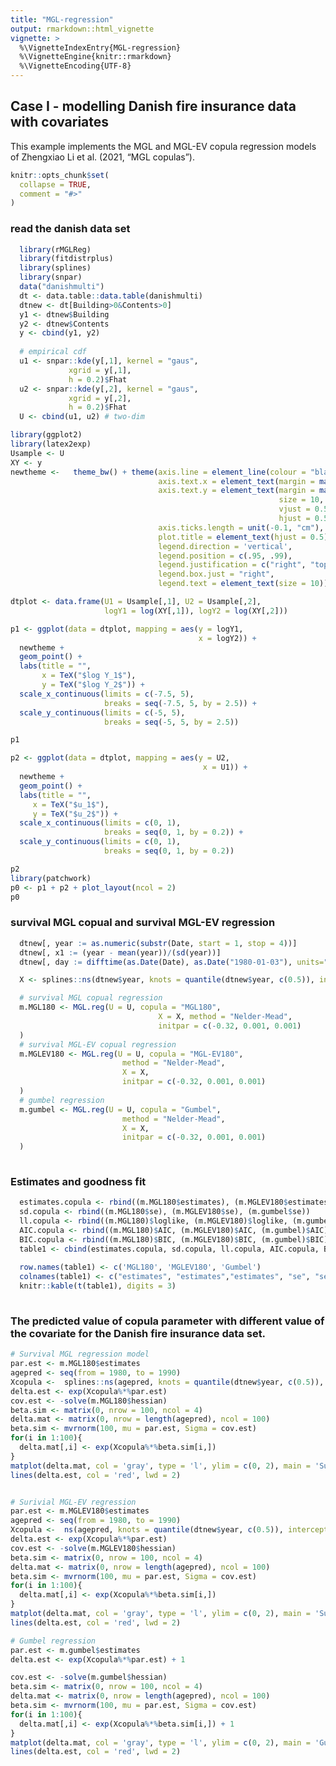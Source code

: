 ```yaml
---
title: "MGL-regression"
output: rmarkdown::html_vignette
vignette: >
  %\VignetteIndexEntry{MGL-regression}
  %\VignetteEngine{knitr::rmarkdown}
  %\VignetteEncoding{UTF-8}
---
```


## Case I - modelling Danish fire insurance data with covariates


This example implements the MGL and MGL-EV copula regression models of Zhengxiao Li et al. (2021, “MGL copulas”).

```r
knitr::opts_chunk$set(
  collapse = TRUE,
  comment = "#>"
)
```


### read the danish data set

```r
  library(rMGLReg)
  library(fitdistrplus)
  library(splines)
  library(snpar)
  data("danishmulti")
  dt <- data.table::data.table(danishmulti)
  dtnew <- dt[Building>0&Contents>0]
  y1 <- dtnew$Building
  y2 <- dtnew$Contents
  y <- cbind(y1, y2)
  
  # empirical cdf
  u1 <- snpar::kde(y[,1], kernel = "gaus", 
             xgrid = y[,1],
             h = 0.2)$Fhat
  u2 <- snpar::kde(y[,2], kernel = "gaus", 
             xgrid = y[,2],
             h = 0.2)$Fhat
  U <- cbind(u1, u2) # two-dim

```


```r
library(ggplot2)
library(latex2exp)
Usample <- U
XY <- y
newtheme <-   theme_bw() + theme(axis.line = element_line(colour = "black"),
                                 axis.text.x = element_text(margin = margin(t = 0.25, unit = "cm")),
                                 axis.text.y = element_text(margin = margin(r = 0.25, unit = "cm"),
                                                            size = 10, 
                                                            vjust = 0.5, 
                                                            hjust = 0.5),
                                 axis.ticks.length = unit(-0.1, "cm"),
                                 plot.title = element_text(hjust = 0.5),
                                 legend.direction = 'vertical',
                                 legend.position = c(.95, .99),
                                 legend.justification = c("right", "top"),
                                 legend.box.just = "right",
                                 legend.text = element_text(size = 10)) 

dtplot <- data.frame(U1 = Usample[,1], U2 = Usample[,2],
                     logY1 = log(XY[,1]), logY2 = log(XY[,2]))

p1 <- ggplot(data = dtplot, mapping = aes(y = logY1, 
                                          x = logY2)) + 
  newtheme +
  geom_point() + 
  labs(title = "", 
       x = TeX("$log Y_1$"), 
       y = TeX("$log Y_2$")) +  
  scale_x_continuous(limits = c(-7.5, 5),
                     breaks = seq(-7.5, 5, by = 2.5)) +
  scale_y_continuous(limits = c(-5, 5),
                     breaks = seq(-5, 5, by = 2.5))

p1

p2 <- ggplot(data = dtplot, mapping = aes(y = U2, 
                                           x = U1)) + 
  newtheme +
  geom_point() + 
  labs(title = "", 
     x = TeX("$u_1$"), 
     y = TeX("$u_2$")) +  
  scale_x_continuous(limits = c(0, 1),
                     breaks = seq(0, 1, by = 0.2)) +
  scale_y_continuous(limits = c(0, 1),
                     breaks = seq(0, 1, by = 0.2))

p2
library(patchwork)
p0 <- p1 + p2 + plot_layout(ncol = 2)
p0

```





### survival MGL copual and survival MGL-EV regression
```r
  dtnew[, year := as.numeric(substr(Date, start = 1, stop = 4))]
  dtnew[, x1 := (year - mean(year))/(sd(year))]
  dtnew[, day := difftime(as.Date(Date), as.Date("1980-01-03"), units="days")]

  X <- splines::ns(dtnew$year, knots = quantile(dtnew$year, c(0.5)), intercept = T)
```


```r
  # survival MGL copual regression
  m.MGL180 <- MGL.reg(U = U, copula = "MGL180",
                                 X = X, method = "Nelder-Mead",
                                 initpar = c(-0.32, 0.001, 0.001)
  )
  # survival MGL-EV copual regression
  m.MGLEV180 <- MGL.reg(U = U, copula = "MGL-EV180",
                         method = "Nelder-Mead",
                         X = X,
                         initpar = c(-0.32, 0.001, 0.001)
  )
  # gumbel regression
  m.gumbel <- MGL.reg(U = U, copula = "Gumbel",
                         method = "Nelder-Mead",
                         X = X,
                         initpar = c(-0.32, 0.001, 0.001)
  )
  
```

### Estimates and goodness fit 
```r

  estimates.copula <- rbind((m.MGL180$estimates), (m.MGLEV180$estimates), (m.gumbel$estimates))
  sd.copula <- rbind((m.MGL180$se), (m.MGLEV180$se), (m.gumbel$se))
  ll.copula <- rbind((m.MGL180)$loglike, (m.MGLEV180)$loglike, (m.gumbel)$loglike)
  AIC.copula <- rbind((m.MGL180)$AIC, (m.MGLEV180)$AIC, (m.gumbel)$AIC)
  BIC.copula <- rbind((m.MGL180)$BIC, (m.MGLEV180)$BIC, (m.gumbel)$BIC)
  table1 <- cbind(estimates.copula, sd.copula, ll.copula, AIC.copula, BIC.copula)
  
  row.names(table1) <- c('MGL180', 'MGLEV180', 'Gumbel') 
  colnames(table1) <- c("estimates", "estimates","estimates", "se", "se","se",'loglike', 'AIC', 'BIC')
  knitr::kable(t(table1), digits = 3)
  
```



### The predicted value of copula parameter with different value of the covariate \textit{Year} for the Danish fire insurance data set.
```r
# Survival MGL regression model
par.est <- m.MGL180$estimates
agepred <- seq(from = 1980, to = 1990)
Xcopula <-  splines::ns(agepred, knots = quantile(dtnew$year, c(0.5)), intercept = T)
delta.est <- exp(Xcopula%*%par.est)
cov.est <- -solve(m.MGL180$hessian)
beta.sim <- matrix(0, nrow = 100, ncol = 4)
delta.mat <- matrix(0, nrow = length(agepred), ncol = 100)
beta.sim <- mvrnorm(100, mu = par.est, Sigma = cov.est)
for(i in 1:100){
  delta.mat[,i] <- exp(Xcopula%*%beta.sim[i,])
}
matplot(delta.mat, col = 'gray', type = 'l', ylim = c(0, 2), main = 'Survival MGL')
lines(delta.est, col = 'red', lwd = 2)


# Surivial MGL-EV regression
par.est <- m.MGLEV180$estimates
agepred <- seq(from = 1980, to = 1990)
Xcopula <-  ns(agepred, knots = quantile(dtnew$year, c(0.5)), intercept = T)
delta.est <- exp(Xcopula%*%par.est)
cov.est <- -solve(m.MGLEV180$hessian)
beta.sim <- matrix(0, nrow = 100, ncol = 4)
delta.mat <- matrix(0, nrow = length(agepred), ncol = 100)
beta.sim <- mvrnorm(100, mu = par.est, Sigma = cov.est)
for(i in 1:100){
  delta.mat[,i] <- exp(Xcopula%*%beta.sim[i,])
}
matplot(delta.mat, col = 'gray', type = 'l', ylim = c(0, 2), main = 'Survival MGL-EV')
lines(delta.est, col = 'red', lwd = 2)

# Gumbel regression
par.est <- m.gumbel$estimates
delta.est <- exp(Xcopula%*%par.est) + 1

cov.est <- -solve(m.gumbel$hessian)
beta.sim <- matrix(0, nrow = 100, ncol = 4)
delta.mat <- matrix(0, nrow = length(agepred), ncol = 100)
beta.sim <- mvrnorm(100, mu = par.est, Sigma = cov.est)
for(i in 1:100){
  delta.mat[,i] <- exp(Xcopula%*%beta.sim[i,]) + 1
}
matplot(delta.mat, col = 'gray', type = 'l', ylim = c(0, 2), main = 'Gumbel')
lines(delta.est, col = 'red', lwd = 2)


```
